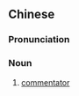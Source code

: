 {{also|评论员}}
==Chinese==
{{zh-forms|s=评论员|type=21}}

===Pronunciation===
{{zh-pron
|m=pínglùnyuán
|cat=n
}}

===Noun===
{{zh-noun}}

# [[commentator]]